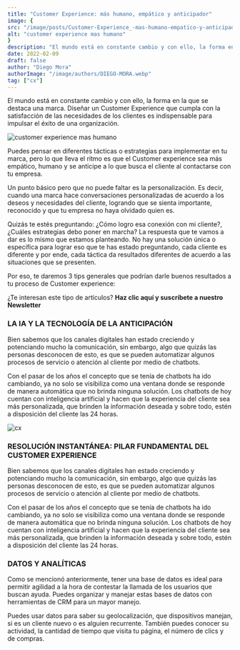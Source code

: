 ```yaml
---
title: "Customer Experience: más humano, empático y anticipador"
image: {
src: "/image/posts/Customer-Experience_-mas-humano-empatico-y-anticipador-1024x576.webp",
alt: "customer experience mas humano"
}
description: "El mundo está en constante cambio y con ello, la forma en la que se destaca una marca. Diseñar un Customer Experience que cumpla con la satisfacción de las necesidades de los clientes es indispensable para impulsar el éxito de una organización. "
date: 2022-02-09
draft: false
author: "Diego Mora"
authorImage: "/image/authors/DIEGO-MORA.webp"
tag: ["cx"]
---
```



El mundo está en constante cambio y con ello, la forma en la que se destaca una marca. Diseñar un Customer Experience que cumpla con la satisfacción de las necesidades de los clientes es indispensable para impulsar el éxito de una organización. 

![customer experience mas humano](/image/posts/Customer-Experience_-mas-humano-empatico-y-anticipador-1024x576.webp)

Puedes pensar en diferentes tácticas o estrategias para implementar en tu marca, pero lo que lleva el ritmo es que el Customer experience sea más empático, humano y se anticipe a lo que busca el cliente al contactarse con tu empresa.

Un punto básico pero que no puede faltar es la personalización. Es decir, cuando una marca hace conversaciones personalizadas de acuerdo a los deseos y necesidades del cliente, logrando que se sienta importante, reconocido y que tu empresa no haya olvidado quien es.

Quizás te estés preguntando: ¿Cómo logro esa conexión con mi cliente?, ¿Cuáles estrategias debo poner en marcha? La respuesta que te vamos a dar es lo mismo que estamos planteando. No hay una solución única o específica para lograr eso que te has estado preguntando, cada cliente es diferente y por ende, cada táctica da resultados diferentes de acuerdo a las situaciones que se presenten.

Por eso, te daremos 3 tips generales que podrían darle buenos resultados a tu proceso de Customer experience:

¿Te interesan este tipo de artículos? **Haz clic aquí y suscríbete a nuestro Newsletter**

### LA IA Y LA TECNOLOGÍA DE LA ANTICIPACIÓN
Bien sabemos que los canales digitales han estado creciendo y potenciando mucho la comunicación, sin embargo, algo que quizás las personas desconocen de esto, es que se pueden automatizar algunos procesos de servicio o atención al cliente por medio de chatbots.

Con el pasar de los años el concepto que se tenía de chatbots ha ido cambiando, ya no solo se visibiliza como una ventana donde se responde de manera automática que no brinda ninguna solución. Los chatbots de hoy cuentan con inteligencia artificial y hacen que la experiencia del cliente sea más personalizada, que brinden la información deseada y sobre todo, estén a disposición del cliente las 24 horas.

![cx](/image/posts/pexels-andrea-piacquadio-789822-1024x683.webp)

<Link text="ver solucion" href="/experiencia-del-cliente" class="px-3 py-2 bg-xkale rounded-lg text-white uppercase shadow-lg"/>

### RESOLUCIÓN INSTANTÁNEA: PILAR FUNDAMENTAL DEL CUSTOMER EXPERIENCE
Bien sabemos que los canales digitales han estado creciendo y potenciando mucho la comunicación, sin embargo, algo que quizás las personas desconocen de esto, es que se pueden automatizar algunos procesos de servicio o atención al cliente por medio de chatbots.

Con el pasar de los años el concepto que se tenía de chatbots ha ido cambiando, ya no solo se visibiliza como una ventana donde se responde de manera automática que no brinda ninguna solución. Los chatbots de hoy cuentan con inteligencia artificial y hacen que la experiencia del cliente sea más personalizada, que brinden la información deseada y sobre todo, estén a disposición del cliente las 24 horas.

### DATOS Y ANALÍTICAS
Como se mencionó anteriormente, tener una base de datos es ideal para permitir agilidad a la hora de contestar la llamada de los usuarios que buscan ayuda. Puedes organizar y manejar estas bases de datos con herramientas de CRM para un mayor manejo.

Puedes usar datos para saber su geolocalización, que dispositivos manejan, si es un cliente nuevo o es alguien recurrente. También puedes conocer su actividad, la cantidad de tiempo que visita tu página, el número de clics y de compras.